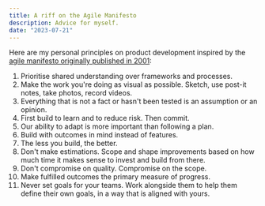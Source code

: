 ```yaml
---
title: A riff on the Agile Manifesto
description: Advice for myself.
date: "2023-07-21"
---
```



<Sidenote content='Short advice is often sound because the reader can project their own wisdom into it.'/>

Here are my personal principles on product development inspired by the [agile manifesto originally published in 2001](https://agilemanifesto.org/):

1. Prioritise shared understanding over frameworks and processes.
2. Make the work you're doing as visual as possible. Sketch, use post-it notes, take photos, record videos.
3. Everything that is not a fact or hasn't been tested is an assumption or an opinion.
4. First build to learn and to reduce risk. Then commit.
5. Our ability to adapt is more important than following a plan.
6. Build with outcomes in mind instead of features.
7. The less you build, the better.
8. Don't make estimations. Scope and shape improvements based on how much time it makes sense to invest and build from there.
9. Don't compromise on quality. Compromise on the scope.
10. Make fulfilled outcomes the primary measure of progress.
11. Never set goals for your teams. Work alongside them to help them define their own goals, in a way that is aligned with yours.